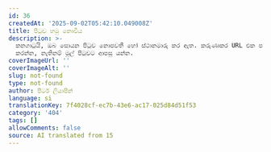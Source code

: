 ```yaml
---
id: 36
createdAt: '2025-09-02T05:42:10.049008Z'
title: පිටුව හමු නොවීය
description: >-
  කනගාටුයි, ඔබ සොයන පිටුව නොපවතී හෝ ස්ථානමාරු කර ඇත. කරුණාකර URL එක පරීක්ෂා
  කරන්න, නැතිනම් මුල් පිටුවට ආපසු යන්න.
coverImageUrl: ''
coverImageAlt: ''
slug: not-found
type: not-found
author: පීටර් ලියාපින්
language: si
translationKey: 7f4028cf-ec7b-43e6-ac17-025d84d51f53
category: '404'
tags: []
allowComments: false
source: AI translated from 15
---
```


<NotFoundSection 
  badge="404-දෝෂය"
  title="පිටුව හමු නොවීය"
  description="කණගාටුයි, ඔබ සොයන පිටුව නොපවතී හෝ ස්ථානමාරු කර ඇත. කරුණාකර URL එක පරීක්ෂා කරන්න, නැතිනම් මුල් පිටුවට ආපසු යන්න."
  buttonText="මුල් පිටුවට යන්න"
  buttonLink="/"
/>
